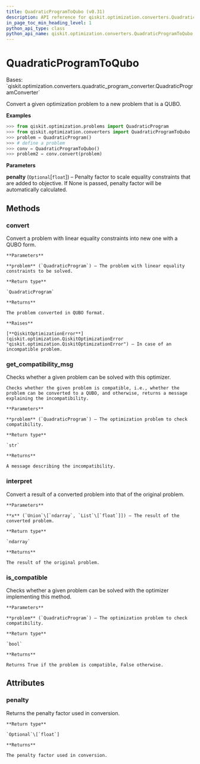 ```yaml
---
title: QuadraticProgramToQubo (v0.31)
description: API reference for qiskit.optimization.converters.QuadraticProgramToQubo in qiskit v0.31
in_page_toc_min_heading_level: 1
python_api_type: class
python_api_name: qiskit.optimization.converters.QuadraticProgramToQubo
---
```


# QuadraticProgramToQubo

<Class id="qiskit.optimization.converters.QuadraticProgramToQubo" isDedicatedPage={true} github="https://github.com/qiskit-community/qiskit-aqua/tree/stable/0.9/qiskit/optimization/converters/quadratic_program_to_qubo.py" signature="QuadraticProgramToQubo(penalty=None)" modifiers="class">
  Bases: `qiskit.optimization.converters.quadratic_program_converter.QuadraticProgramConverter`

  Convert a given optimization problem to a new problem that is a QUBO.

  **Examples**

  ```python
  >>> from qiskit.optimization.problems import QuadraticProgram
  >>> from qiskit.optimization.converters import QuadraticProgramToQubo
  >>> problem = QuadraticProgram()
  >>> # define a problem
  >>> conv = QuadraticProgramToQubo()
  >>> problem2 = conv.convert(problem)
  ```

  **Parameters**

  **penalty** (`Optional`\[`float`]) – Penalty factor to scale equality constraints that are added to objective. If None is passed, penalty factor will be automatically calculated.

  ## Methods

  <span id="qiskit-optimization-converters-quadraticprogramtoqubo-convert" />

  ### convert

  <Function id="qiskit.optimization.converters.QuadraticProgramToQubo.convert" signature="QuadraticProgramToQubo.convert(problem)">
    Convert a problem with linear equality constraints into new one with a QUBO form.

    **Parameters**

    **problem** (`QuadraticProgram`) – The problem with linear equality constraints to be solved.

    **Return type**

    `QuadraticProgram`

    **Returns**

    The problem converted in QUBO format.

    **Raises**

    [**QiskitOptimizationError**](qiskit.optimization.QiskitOptimizationError "qiskit.optimization.QiskitOptimizationError") – In case of an incompatible problem.
  </Function>

  <span id="qiskit-optimization-converters-quadraticprogramtoqubo-get-compatibility-msg" />

  ### get\_compatibility\_msg

  <Function id="qiskit.optimization.converters.QuadraticProgramToQubo.get_compatibility_msg" signature="QuadraticProgramToQubo.get_compatibility_msg(problem)" modifiers="static">
    Checks whether a given problem can be solved with this optimizer.

    Checks whether the given problem is compatible, i.e., whether the problem can be converted to a QUBO, and otherwise, returns a message explaining the incompatibility.

    **Parameters**

    **problem** (`QuadraticProgram`) – The optimization problem to check compatibility.

    **Return type**

    `str`

    **Returns**

    A message describing the incompatibility.
  </Function>

  <span id="qiskit-optimization-converters-quadraticprogramtoqubo-interpret" />

  ### interpret

  <Function id="qiskit.optimization.converters.QuadraticProgramToQubo.interpret" signature="QuadraticProgramToQubo.interpret(x)">
    Convert a result of a converted problem into that of the original problem.

    **Parameters**

    **x** (`Union`\[`ndarray`, `List`\[`float`]]) – The result of the converted problem.

    **Return type**

    `ndarray`

    **Returns**

    The result of the original problem.
  </Function>

  <span id="qiskit-optimization-converters-quadraticprogramtoqubo-is-compatible" />

  ### is\_compatible

  <Function id="qiskit.optimization.converters.QuadraticProgramToQubo.is_compatible" signature="QuadraticProgramToQubo.is_compatible(problem)">
    Checks whether a given problem can be solved with the optimizer implementing this method.

    **Parameters**

    **problem** (`QuadraticProgram`) – The optimization problem to check compatibility.

    **Return type**

    `bool`

    **Returns**

    Returns True if the problem is compatible, False otherwise.
  </Function>

  ## Attributes

  ### penalty

  <Attribute id="qiskit.optimization.converters.QuadraticProgramToQubo.penalty">
    Returns the penalty factor used in conversion.

    **Return type**

    `Optional`\[`float`]

    **Returns**

    The penalty factor used in conversion.
  </Attribute>
</Class>

